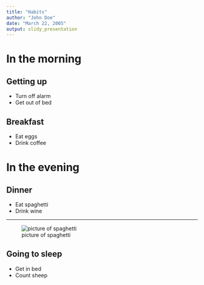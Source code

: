 ```yaml
---
title: "Habits"
author: "John Doe"
date: "March 22, 2005"
output: slidy_presentation
---
```


# In the morning

## Getting up

- Turn off alarm
- Get out of bed

## Breakfast

- Eat eggs
- Drink coffee

# In the evening

## Dinner

- Eat spaghetti
- Drink wine

----

![picture of spaghetti](img/doge.jpg)

## Going to sleep

- Get in bed
- Count sheep